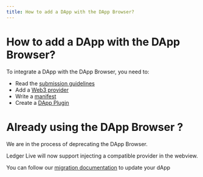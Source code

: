 ```yaml
---
title: How to add a DApp with the DApp Browser?
---
```


# How to add a DApp with the DApp Browser?

To integrate a DApp with the DApp Browser, you need to:

- Read the [submission guidelines](./guidelines)
- Add a [Web3 provider](./dapp-browser/dapp-customisation/)
- Write a [manifest](./dapp-browser/manifest/)
- Create a [DApp Plugin](/docs/device-app/introduction/plugins/)

# Already using the DApp Browser ?

We are in the process of deprecating the DApp Browser.

Ledger Live will now support injecting a compatible provider in the webview.

You can follow our [migration documentation](./dapp-browser/migration/) to update your dApp
